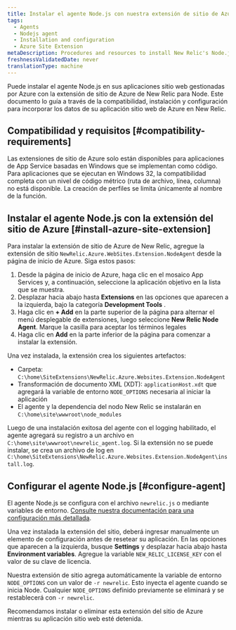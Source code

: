```yaml
---
title: Instalar el agente Node.js con nuestra extensión de sitio de Azure
tags:
  - Agents
  - Nodejs agent
  - Installation and configuration
  - Azure Site Extension
metaDescription: Procedures and resources to install New Relic's Node.js agent for Azure web apps using the New Relic Azure Site Extension for Node.
freshnessValidatedDate: never
translationType: machine
---
```


Puede instalar el agente Node.js en sus aplicaciones sitio web gestionadas por Azure con la extensión de sitio de Azure de New Relic para Node. Este documento lo guía a través de la compatibilidad, instalación y configuración para incorporar los datos de su aplicación sitio web de Azure en New Relic.

## Compatibilidad y requisitos [#compatibility-requirements]

Las extensiones de sitio de Azure solo están disponibles para aplicaciones de App Service basadas en Windows que se implementan como código. Para aplicaciones que se ejecutan en Windows 32, la compatibilidad completa con un nivel de código métrico (ruta de archivo, línea, columna) no está disponible. La creación de perfiles se limita únicamente al nombre de la función.

## Instalar el agente Node.js con la extensión del sitio de Azure [#install-azure-site-extension]

Para instalar la extensión de sitio de Azure de New Relic, agregue la extensión de sitio `NewRelic.Azure.WebSites.Extension.NodeAgent` desde la página de inicio de Azure. Siga estos pasos:

1. Desde la página de inicio de Azure, haga clic en el mosaico App Services y, a continuación, seleccione la aplicación objetivo en la lista que se muestra.
2. Desplazar hacia abajo hasta <DNT>**Extensions**</DNT> en las opciones que aparecen a la izquierda, bajo la categoría <DNT>**Development Tools**</DNT> .
3. Haga clic en <DNT>**+ Add**</DNT> en la parte superior de la página para alternar el menú desplegable de extensiones, luego seleccione <DNT>**New Relic Node Agent**</DNT>. Marque la casilla para aceptar los términos legales
4. Haga clic en <DNT>**Add**</DNT> en la parte inferior de la página para comenzar a instalar la extensión.

Una vez instalada, la extensión crea los siguientes artefactos:

* Carpeta: `C:\home\SiteExtensions\NewRelic.Azure.Websites.Extension.NodeAgent`
* Transformación de documento XML (XDT): `applicationHost.xdt` que agregará la variable de entorno `NODE_OPTIONS` necesaria al iniciar la aplicación
* El agente y la dependencia del nodo New Relic se instalarán en `C:\home\site\wwwroot\node_modules`

Luego de una instalación exitosa del agente con el logging habilitado, el agente agregará su registro a un archivo en `C:\home\site\wwwroot\newrelic_agent.log`. Si la extensión no se puede instalar, se crea un archivo de log en `C:\home\SiteExtensions\NewRelic.Azure.Websites.Extension.NodeAgent\install.log`.

## Configurar el agente Node.js [#configure-agent]

El agente Node.js se configura con el archivo `newrelic.js` o mediante variables de entorno. [Consulte nuestra documentación para una configuración más detallada](https://docs.newrelic.com/docs/apm/agents/nodejs-agent/installation-configuration/nodejs-agent-configuration/).

Una vez instalada la extensión del sitio, deberá ingresar manualmente un elemento de configuración antes de resetear su aplicación. En las opciones que aparecen a la izquierda, busque **Settings** y desplazar hacia abajo hasta **Environment variables**. Agregue la variable `NEW_RELIC_LICENSE_KEY` con el valor de su clave de licencia.

Nuestra extensión de sitio agrega automáticamente la variable de entorno `NODE_OPTIONS` con un valor de `-r newrelic`. Esto inyecta el agente cuando se inicia Node. Cualquier `NODE_OPTIONS` definido previamente se eliminará y se restablecerá con `-r newrelic`.

<Callout variant="important">
  Recomendamos instalar o eliminar esta extensión del sitio de Azure mientras su aplicación sitio web esté detenida.
</Callout>
